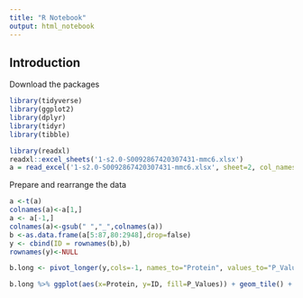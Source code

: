 ```yaml
---
title: "R Notebook"
output: html_notebook
---
```


## Introduction


Download the packages
```r
library(tidyverse)
library(ggplot2)
library(dplyr)
library(tidyr)
library(tibble)
```


```r
library(readxl)
readxl::excel_sheets('1-s2.0-S0092867420307431-mmc6.xlsx')
a = read_excel('1-s2.0-S0092867420307431-mmc6.xlsx', sheet=2, col_names=TRUE)
```

Prepare and rearrange the data
```r
a <-t(a)
colnames(a)<-a[1,]
a <- a[-1,]
colnames(a)<-gsub(" ","_",colnames(a))
b <-as.data.frame(a[5:87,80:2948],drop=false)
y <- cbind(ID = rownames(b),b)
rownames(y)<-NULL
```

```r
b.long <- pivot_longer(y,cols=-1, names_to="Protein", values_to="P_Values")
```


```r
b.long %>% ggplot(aes(x=Protein, y=ID, fill=P_Values)) + geom_tile() + xlab(label="ID")
```






